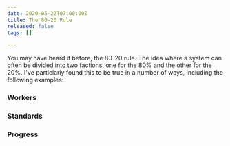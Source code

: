 ```yaml
---
date: 2020-05-22T07:00:00Z
title: The 80-20 Rule
released: false
tags: []

---
```

You may have heard it before, the 80-20 rule. The idea where a system can often be divided into two factions, one for the 80% and the other for the 20%. I've particlarly found this to be true in a number of ways, including the following examples:

### Workers

### Standards

### Progress